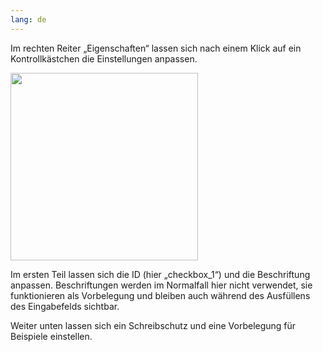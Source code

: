 ```yaml
---
lang: de
---
```


Im rechten Reiter „Eigenschaften“ lassen sich nach einem Klick auf ein Kontrollkästchen die Einstellungen anpassen.

![](../Glossar/Kontrollkastchen_Main_Grafik.png){width=300}

Im ersten Teil lassen sich die ID (hier „checkbox_1“) und die Beschriftung anpassen. Beschriftungen werden im Normalfall hier nicht verwendet, sie funktionieren als Vorbelegung und bleiben auch während des Ausfüllens des Eingabefelds sichtbar.

Weiter unten lassen sich ein Schreibschutz und eine Vorbelegung für Beispiele einstellen.
